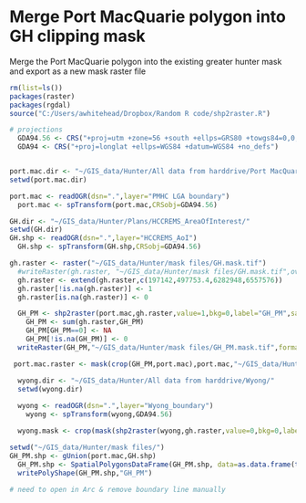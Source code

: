 Merge Port MacQuarie polygon into GH clipping mask
========================================================

Merge the Port MacQuarie polygon into the existing greater hunter mask and export as a new mask raster file

```r
rm(list=ls())
packages(raster)
packages(rgdal)
source("C:/Users/awhitehead/Dropbox/Random R code/shp2raster.R")

# projections 
  GDA94.56 <- CRS("+proj=utm +zone=56 +south +ellps=GRS80 +towgs84=0,0,0,0,0,0,0 +units=m +no_defs")
  GDA94 <- CRS("+proj=longlat +ellps=WGS84 +datum=WGS84 +no_defs")


port.mac.dir <- "~/GIS_data/Hunter/All data from harddrive/Port MacQuarie/"
setwd(port.mac.dir)

port.mac <- readOGR(dsn=".",layer="PMHC LGA boundary")
  port.mac <- spTransform(port.mac,CRSobj=GDA94.56)

GH.dir <- "~/GIS_data/Hunter/Plans/HCCREMS_AreaOfInterest/"
setwd(GH.dir)
GH.shp <- readOGR(dsn=".",layer="HCCREMS_AoI")
  GH.shp <- spTransform(GH.shp,CRSobj=GDA94.56)

gh.raster <- raster("~/GIS_data/Hunter/mask files/GH.mask.tif")
  #writeRaster(gh.raster, "~/GIS_data/Hunter/mask files/GH.mask.tif",overwrite=T)
  gh.raster <- extend(gh.raster,c(197142,497753.4,6282948,6557576))
  gh.raster[!is.na(gh.raster)] <- 1
  gh.raster[is.na(gh.raster)] <- 0

  GH_PM <- shp2raster(port.mac,gh.raster,value=1,bkg=0,label="GH_PM",save=F,mask=F)
    GH_PM <- sum(gh.raster,GH_PM)
    GH_PM[GH_PM==0] <- NA
    GH_PM[!is.na(GH_PM)] <- 0
  writeRaster(GH_PM,"~/GIS_data/Hunter/mask files/GH_PM.mask.tif",format="GTiff",overwrite=T)

```

```r

 port.mac.raster <- mask(crop(GH_PM,port.mac),port.mac,"~/GIS_data/Hunter/mask files/PortMac.mask.tif",format="GTiff",overwrite=T)

  wyong.dir <- "~/GIS_data/Hunter/All data from harddrive/Wyong/"
  setwd(wyong.dir)
  
  wyong <- readOGR(dsn=".",layer="Wyong_boundary")
    wyong <- spTransform(wyong,GDA94.56)

  wyong.mask <- crop(mask(shp2raster(wyong,gh.raster,value=0,bkg=0,label="wyong.mask",save=F,map=F),wyong),wyong,"~/GIS_data/Hunter/mask files/wyong.mask.tif",format="GTiff",overwrite=T)

```

```r
setwd("~/GIS_data/Hunter/mask files/")
GH_PM.shp <- gUnion(port.mac,GH.shp)
  GH_PM.shp <- SpatialPolygonsDataFrame(GH_PM.shp, data=as.data.frame(t(c(ID=1,Region="GH"))))
  writePolyShape(GH_PM.shp,"GH_PM")
  
# need to open in Arc & remove boundary line manually

```
